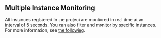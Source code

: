 ## Multiple Instance Monitoring

All instances registered in the project are monitored in real time at an interval of 5 seconds. You can also filter and monitor by specific instances. For more information, see [the following](multi-instance-monitoring).
